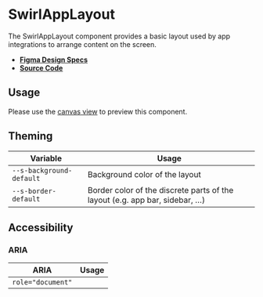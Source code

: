 
<Meta title="Components/SwirlAppLayout" />

# SwirlAppLayout

The SwirlAppLayout component provides a basic layout used by app integrations to
arrange content on the screen.

- **[Figma Design Specs](#)**
- **[Source Code](https://github.com/flip-corp/swirl/tree/main/packages/swirl-components/src/components/swirl-app-layout)**

## Usage

Please use the
[canvas view](?path=/story/components-flipapplayout--swirl-app-layout) to
preview this component.

<ArgsTable story="." />

## Theming

| Variable                 | Usage                                                                       |
| ------------------------ | --------------------------------------------------------------------------- |
| `--s-background-default` | Background color of the layout                                              |
| `--s-border-default`     | Border color of the discrete parts of the layout (e.g. app bar, sidebar, …) |

## Accessibility

### ARIA

| ARIA              | Usage |
| ----------------- | ----- |
| `role="document"` |       |
